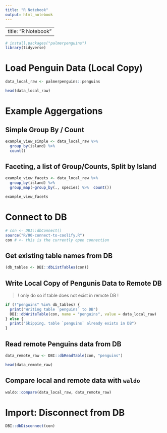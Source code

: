 ```yaml
---
title: "R Notebook"
output: html_notebook
---
```


---
title: "R Notebook"
---

```r
# install.packages("palmerpenguins")
library(tidyverse)
```

# Load Penguin Data (Local Copy)

```r
data_local_raw <- palmerpenguins::penguins
```

```r
head(data_local_raw)
```

# Example Aggergations

## Simple Group By / Count

```r
example_view_simple <- data_local_raw %>%
  group_by(island) %>%
  count()
```

## Faceting, a list of Group/Counts, Split by Island

```r
example_view_facets <- data_local_raw %>%
  group_by(island) %>%
  group_map(~group_by(., species) %>%  count())

example_view_facets
```

# Connect to DB

```r
# con <- DBI::dbConnect()
source("R/00-connect-to-coolify.R")
con # <- this is the currently open connection
```

## Get existing table names from DB

```r
(db_tables <- DBI::dbListTables(con))
```

## Write Local Copy of Pengunis Data to Remote DB

> ! only do so if table does not exist in remote DB !

```r
if (!"penguins" %in% db_tables) {
  print("Writing table `penguins` to DB")
  DBI::dbWriteTable(con, name = "penguins", value = data_local_raw)
} else {
  print("Skipping. table `penguins` already exists in DB")
}
```

## Read remote Penguins data from DB

```r
data_remote_raw <- DBI::dbReadTable(con, "penguins")

head(data_remote_raw)
```

## Compare local and remote data with `waldo`

```r
waldo::compare(data_local_raw, data_remote_raw)
```

# Import: Disconnect from DB

```r
DBI::dbDisconnect(con)
```
